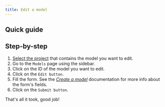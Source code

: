 ```yaml
---
title: Edit a model
---
```



## Quick guide

<VideoPlayer src="https://cdn.csquare.run/docs/webm/edit-model.webm" />

## Step-by-step

1. [Select the project](../projects/select-project.mdx) that contains the model you want to edit.
2. Go to the `Models` page using the sidebar.
3. Click on the ID of the model you want to edit.
4. Click on the `Edit button`.
5. Fill the form. See the [_Create a model_](create-model#fill-the-form) documentation for more info about the form's fields.
6. Click on the `Submit button`.

That's all it took, good job!
